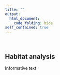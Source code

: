 ```yaml
---
title: ""
output: 
  html_document:
    code_folding: hide
self_contained: true
---
```


<br>

## Habitat analysis

Informative text
